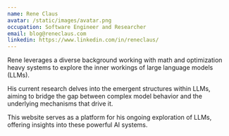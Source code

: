 ```yaml
---
name: Rene Claus
avatar: /static/images/avatar.png
occupation: Software Engineer and Researcher
email: blog@reneclaus.com
linkedin: https://www.linkedin.com/in/reneclaus/
---
```


Rene leverages a diverse background working with math and optimization heavy
systems to explore the inner workings of large language models (LLMs).

His current research delves into the emergent structures within LLMs, aiming to
bridge the gap between complex model behavior and the underlying mechanisms that
drive it.

This website serves as a platform for his ongoing exploration of LLMs, offering
insights into these powerful AI systems.
